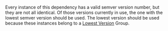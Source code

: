 Every instance of this dependency has a valid semver version number, but they are not all identical. Of those versions currently in use, the one with the lowest semver version should be used. The lowest version should be used because these instances belong to a [Lowest Version](/config/version-groups/lowest-version) Group.
